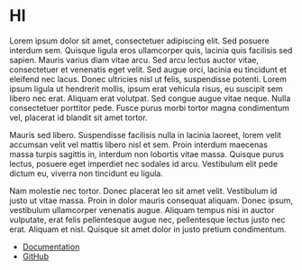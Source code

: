 # HI

Lorem ipsum dolor sit amet, consectetuer adipiscing elit. Sed posuere interdum sem. Quisque ligula eros ullamcorper quis, lacinia quis facilisis sed sapien. Mauris varius diam vitae arcu. Sed arcu lectus auctor vitae, consectetuer et venenatis eget velit. Sed augue orci, lacinia eu tincidunt et eleifend nec lacus. Donec ultricies nisl ut felis, suspendisse potenti. Lorem ipsum ligula ut hendrerit mollis, ipsum erat vehicula risus, eu suscipit sem libero nec erat. Aliquam erat volutpat. Sed congue augue vitae neque. Nulla consectetuer porttitor pede. Fusce purus morbi tortor magna condimentum vel, placerat id blandit sit amet tortor.

Mauris sed libero. Suspendisse facilisis nulla in lacinia laoreet, lorem velit accumsan velit vel mattis libero nisl et sem. Proin interdum maecenas massa turpis sagittis in, interdum non lobortis vitae massa. Quisque purus lectus, posuere eget imperdiet nec sodales id arcu. Vestibulum elit pede dictum eu, viverra non tincidunt eu ligula.

Nam molestie nec tortor. Donec placerat leo sit amet velit. Vestibulum id justo ut vitae massa. Proin in dolor mauris consequat aliquam. Donec ipsum, vestibulum ullamcorper venenatis augue. Aliquam tempus nisi in auctor vulputate, erat felis pellentesque augue nec, pellentesque lectus justo nec erat. Aliquam et nisl. Quisque sit amet dolor in justo pretium condimentum.

- [Documentation](/getting-started)
- [GitHub](https://github.com/system-ui/theme-ui)

